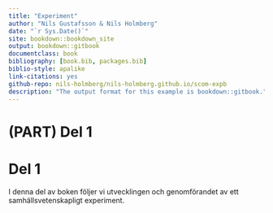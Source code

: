 ```yaml
--- 
title: "Experiment"
author: "Nils Gustafsson & Nils Holmberg"
date: "`r Sys.Date()`"
site: bookdown::bookdown_site
output: bookdown::gitbook
documentclass: book
bibliography: [book.bib, packages.bib]
biblio-style: apalike
link-citations: yes
github-repo: nils-holmberg/nils-holmberg.github.io/scom-expb
description: "The output format for this example is bookdown::gitbook."
---
```


# (PART) Del 1 {-}

# Del 1 {-}
[00-1-wc-file]: <> (24.28 %)
[00-1-comment]: <> (1 sidor)

I denna del av boken följer vi utvecklingen och genomförandet av ett samhällsvetenskapligt experiment. 





